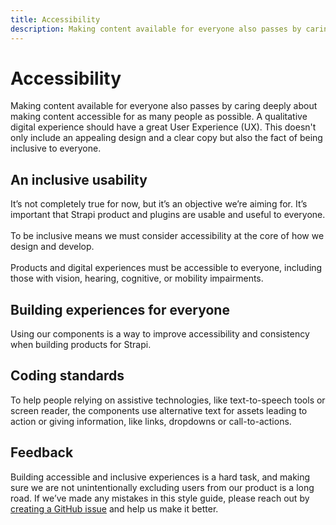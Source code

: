 ```yaml
---
title: Accessibility
description: Making content available for everyone also passes by caring deeply about making content accessible for as many people as possible. A qualitative digital experience should have a  great User Experience (UX). This doesn't only include an appealing design and a clear copy but also the fact of being inclusive to everyone.
---
```


# Accessibility

Making content available for everyone also passes by caring deeply about making content accessible for as many people as possible. A qualitative digital experience should have a  great User Experience (UX). This doesn't only include an appealing design and a clear copy but also the fact of being inclusive to everyone.

## An inclusive usability

It’s not completely true for now, but it’s an objective we’re aiming for. It’s important that Strapi product and plugins are usable and useful to everyone. <br/> <br/>
To be inclusive means we must consider accessibility at the core of how we design and develop. <br/> <br/>
Products and digital experiences must be accessible to everyone, including those with vision, hearing, cognitive, or mobility impairments.

## Building experiences for everyone

Using our components is a way to improve accessibility and consistency when building products for Strapi.

## Coding standards

To help people relying on assistive technologies, like text-to-speech tools or screen reader, the components use alternative text for assets leading to action or giving information, like links, dropdowns or call-to-actions. 

## Feedback

Building accessible and inclusive experiences is a hard task, and making sure we are not unintentionally excluding users from our product is a long road. If we’ve made any mistakes in this style guide, please reach out by [creating a GitHub issue](https://github.com/strapi/design-system) and help us make it better.